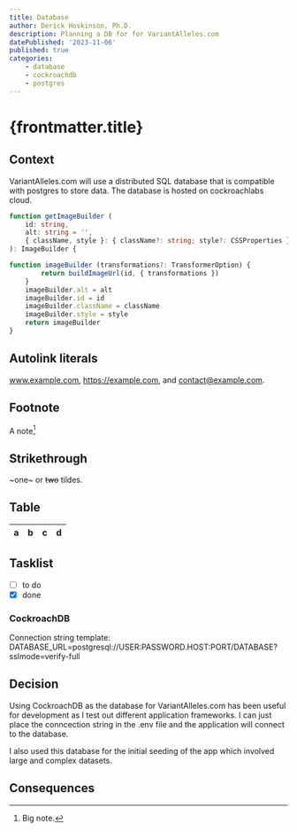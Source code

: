 ```yaml
---
title: Database
author: Derick Hoskinson, Ph.D.
description: Planning a DB for for VariantAlleles.com
datePublished: '2023-11-06'
published: true
categories:
    - database
    - cockroachdb
    - postgres
---
```


# {frontmatter.title}
## Context

<TContainer />

VariantAlleles.com will use a distributed SQL database that is compatible with postgres to store data. The database is hosted on cockroachlabs cloud.

```ts
function getImageBuilder (
    id: string,
    alt: string = '',
    { className, style }: { className?: string; style?: CSSProperties } = {},
): ImageBuilder {

function imageBuilder (transformations?: TransformerOption) {
        return buildImageUrl(id, { transformations })
    }
    imageBuilder.alt = alt
    imageBuilder.id = id
    imageBuilder.className = className
    imageBuilder.style = style
    return imageBuilder
}
```
## Autolink literals

www.example.com, https://example.com, and contact@example.com.

## Footnote

A note[^1]

[^1]: Big note.

## Strikethrough

~one~ or ~~two~~ tildes.

## Table

| a | b  |  c |  d  |
| - | :- | -: | :-: |

## Tasklist

* [ ] to do
* [x] done
### CockroachDB

Connection string template:
DATABASE_URL=postgresql://USER:PASSWORD.HOST:PORT/DATABASE?sslmode=verify-full

## Decision

Using CockroachDB as the database for VariantAlleles.com has been useful for development as I test out different application frameworks. I can just place the conncection string in the .env file and the application will connect to the database.

I also used this database for the initial seeding of the app which involved large and complex datasets.

## Consequences
